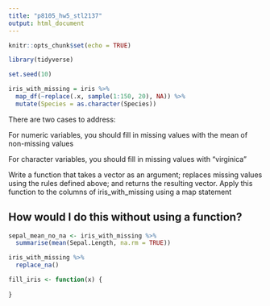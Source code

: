 ```yaml
---
title: "p8105_hw5_stl2137"
output: html_document
---
```


```r
knitr::opts_chunk$set(echo = TRUE)

library(tidyverse)
```

```r
set.seed(10)

iris_with_missing = iris %>% 
  map_df(~replace(.x, sample(1:150, 20), NA)) %>%
  mutate(Species = as.character(Species))
```


There are two cases to address:

For numeric variables, you should fill in missing values with the mean of non-missing values

For character variables, you should fill in missing values with "virginica"

Write a function that takes a vector as an argument; replaces missing values using the rules defined above; and returns the resulting vector. Apply this function to the columns of iris_with_missing using a map statement

## How would I do this without using a function?
```r
sepal_mean_no_na <- iris_with_missing %>% 
  summarise(mean(Sepal.Length, na.rm = TRUE))

iris_with_missing %>% 
  replace_na()
```


```r
fill_iris <- function(x) {
  
}

```

